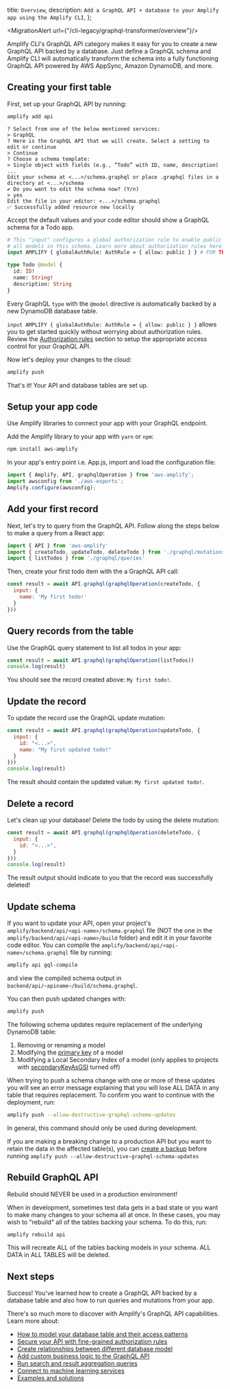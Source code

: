   title: `Overview`,
  description: `Add a GraphQL API + database to your Amplify app using the Amplify CLI`,
};

<MigrationAlert url={"/cli-legacy/graphql-transformer/overview"}/>

Amplify CLI's GraphQL API category makes it easy for you to create a new GraphQL API backed by a database. Just define a GraphQL schema and Amplify CLI will automatically transform the schema into a fully functioning GraphQL API powered by AWS AppSync, Amazon DynamoDB, and more. 

## Creating your first table

First, set up your GraphQL API by running:
```bash
amplify add api
```

```console
? Select from one of the below mentioned services:
> GraphQL
? Here is the GraphQL API that we will create. Select a setting to edit or continue
> Continue
? Choose a schema template:
> Single object with fields (e.g., “Todo” with ID, name, description)
...
Edit your schema at <...>/schema.graphql or place .graphql files in a directory at <...>/schema
✔ Do you want to edit the schema now? (Y/n)
> yes
Edit the file in your editor: <...>/schema.graphql
✅ Successfully added resource new locally
```

Accept the default values and your code editor should show a GraphQL schema for a Todo app.

```graphql
# This "input" configures a global authorization rule to enable public access to
# all models in this schema. Learn more about authorization rules here: https://docs.amplify.aws/cli/graphql/auth
input AMPLIFY { globalAuthRule: AuthRule = { allow: public } } # FOR TESTING ONLY!

type Todo @model {
  id: ID!
  name: String!
  description: String
}
```

Every GraphQL `type` with the `@model` directive is automatically backed by a new DynamoDB database table.

<Callout warning>

`input AMPLIFY { globalAuthRule: AuthRule = { allow: public } }` allows you to get started quickly without worrying about authorization rules. Review the [Authorization rules](/cli/graphql/authorization-rules) section to setup the appropriate access control for your GraphQL API.
</Callout>

Now let's deploy your changes to the cloud:

```bash
amplify push
```

That's it! Your API and database tables are set up. 

## Setup your app code

Use Amplify libraries to connect your app with your GraphQL endpoint. 

Add the Amplify library to your app with `yarn` or `npm`:

```bash
npm install aws-amplify
```
In your app's entry point i.e. App.js, import and load the configuration file:

```js
import { Amplify, API, graphqlOperation } from 'aws-amplify';
import awsconfig from './aws-exports';
Amplify.configure(awsconfig);
```

## Add your first record

Next, let's try to query from the GraphQL API. Follow along the steps below to make a query from a React app:

```js
import { API } from 'aws-amplify'
import { createTodo, updateTodo, deleteTodo } from './graphql/mutations'
import { listTodos } from './graphql/queries'
```

Then, create your first todo item with the a GraphQL API call:

```js
const result = await API.graphql(graphqlOperation(createTodo, {
  input: {
    name: 'My first todo!'
  }
}))
```

## Query records from the table

Use the GraphQL query statement to list all todos in your app:

```js
const result = await API.graphql(graphqlOperation(listTodos))
console.log(result)
```

You should see the record created above: `My first todo!`.

## Update the record

To update the record use the GraphQL update mutation:

```js
const result = await API.graphql(graphqlOperation(updateTodo, {
  input: {
    id: "<...>",
    name: "My first updated todo!"
  }
}))
console.log(result)
```

The result should contain the updated value: `My first updated todo!`.

## Delete a record

Let's clean up your database! Delete the todo by using the delete mutation:

```js
const result = await API.graphql(graphqlOperation(deleteTodo, {
  input: {
    id: "<...>",
  }
}))
console.log(result)
```
The result output should indicate to you that the record was successfully deleted!

## Update schema

If you want to update your API, open your project's `amplify/backend/api/<api-name>/schema.graphql` file (NOT the one in the `amplify/backend/api/<api-name>/build` folder) and edit it in your favorite code editor. You can compile the `amplify/backend/api/<api-name>/schema.graphql` file by running:

```bash
amplify api gql-compile
```

and view the compiled schema output in `backend/api/~apiname~/build/schema.graphql`.

You can then push updated changes with:

```bash
amplify push
```

The following schema updates require replacement of the underlying DynamoDB table:
1. Removing or renaming a model
2. Modifying the [primary key](/cli/graphql/data-modeling/#configure-a-primary-key) of a model
3. Modifying a Local Secondary Index of a model (only applies to projects with [secondaryKeyAsGSI](/cli/reference/feature-flags/#secondaryKeyAsGSI) turned off)

When trying to push a schema change with one or more of these updates you will see an error message explaining that you will lose ALL DATA in any table that requires replacement. To confirm you want to continue with the deployment, run:
```bash
amplify push --allow-destructive-graphql-schema-updates
```
<Callout>
In general, this command should only be used during development.

If you are making a breaking change to a production API but you want to retain the data in the affected table(s), you can [create a backup](https://docs.aws.amazon.com/amazondynamodb/latest/developerguide/CreateBackupAWS.html) before running `amplify push --allow-destructive-graphql-schema-updates`
</Callout>

## Rebuild GraphQL API

<Callout>
Rebuild should NEVER be used in a production environment!
</Callout>

When in development, sometimes test data gets in a bad state or you want to make many changes to your schema all at once. In these cases, you may wish to "rebuild" all of the tables backing your schema. To do this, run:
```bash
amplify rebuild api
```
This will recreate ALL of the tables backing models in your schema. ALL DATA in ALL TABLES will be deleted.



## Next steps

Success! You've learned how to create a GraphQL API backed by a database table and also how to run queries and mutations from your app. 

There's so much more to discover with Amplify's GraphQL API capabilities. Learn more about: 
- [How to model your database table and their access patterns](/cli/graphql/data-modeling)
- [Secure your API with fine-grained authorization rules](/cli/graphql/authorization-rules)
- [Create relationships between different database model](/cli/graphql/data-modeling/#setup-relationships-between-models)
- [Add custom business logic to the GraphQL API](/cli/graphql/custom-business-logic)
- [Run search and result aggregation queries](/cli/graphql/search-and-result-aggregations/)
- [Connect to machine learning services](/cli/graphql/connect-to-machine-learning-services/)
- [Examples and solutions](/cli/graphql/examples-and-solutions/)
